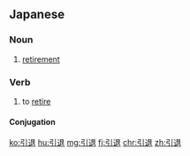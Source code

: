 ==Japanese==
{{ja-kanjitab|いん|たい|yomi=on}}

===Noun===
{{ja-noun|いんたい}}

# [[retirement]]

===Verb===
{{ja-verb-suru|tr=intrans|いんたい}}

# to [[retire]]

====Conjugation====
{{ja-suru|いんたい}}

[[ko:引退]]
[[hu:引退]]
[[mg:引退]]
[[fj:引退]]
[[chr:引退]]
[[zh:引退]]